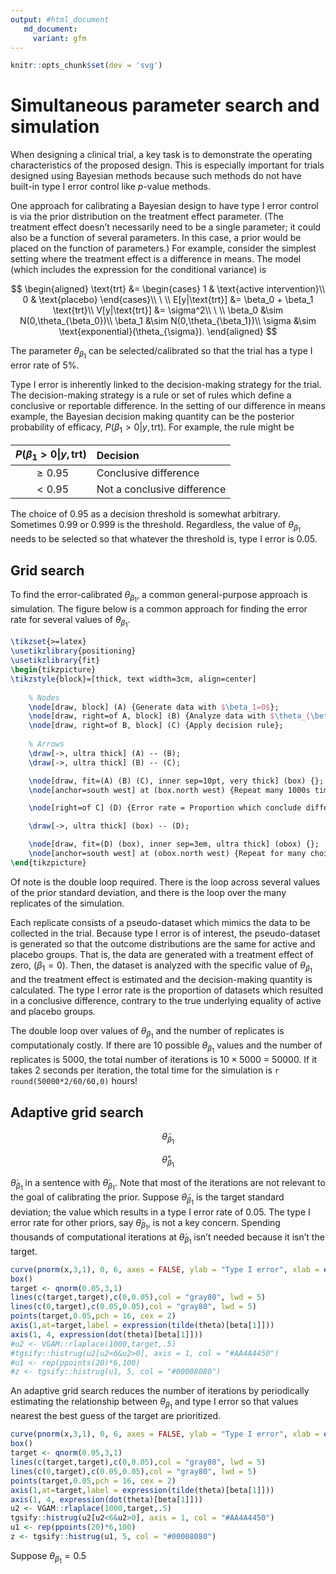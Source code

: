 ```yaml
---
output: #html_document
   md_document:
     variant: gfm
---
```


```r
knitr::opts_chunk$set(dev = 'svg')
```

# Simultaneous parameter search and simulation

When designing a clinical trial, a key task is to demonstrate the operating characteristics of the proposed design.  This is especially important for trials designed using Bayesian methods because such methods do not have built-in type I error control like $p$-value methods.

One approach for calibrating a Bayesian design to have type I error control is via the prior distribution on the treatment effect parameter.  (The treatment effect doesn't necessarily need to be a single parameter; it could also be a function of several parameters.  In this case, a prior would be placed on the function of parameters.)  For example, consider the simplest setting where the treatment effect is a difference in means. The model (which includes the expression for the conditional variance) is

$$
\begin{aligned}
\text{trt} &= \begin{cases} 
1 & \text{active intervention}\\
0 & \text{placebo}
\end{cases}\\
\ \\
E[y|\text{trt}] &= \beta_0 + \beta_1 \text{trt}\\
V[y|\text{trt}] &= \sigma^2\\
\ \\
\beta_0 &\sim N(0,\theta_{\beta_0})\\
\beta_1 &\sim N(0,\theta_{\beta_1})\\
\sigma &\sim \text{exponential}(\theta_{\sigma}).
\end{aligned}
$$


The parameter $\theta_{\beta_1}$ can be selected/calibrated so that the trial has a type I error rate of 5%.

Type I error is inherently linked to the decision-making strategy for the trial.  The decision-making strategy is a rule or set of rules which define a conclusive or reportable difference.  In the setting of our difference in means example, the Bayesian decision making quantity can be the posterior probability of efficacy,  $P(\beta_1>0|y, \text{trt})$.  For example, the rule might be

| $P(\beta_1>0\vert y, \text{trt})$ | Decision |
|:---:|:---| 
| $\geq 0.95$ | Conclusive difference |
| $< 0.95$ | Not a conclusive difference |

The choice of $0.95$ as a decision threshold is somewhat arbitrary.  Sometimes $0.99$ or $0.999$ is the threshold.  Regardless, the value of $\theta_{\beta_1}$ needs to be selected so that whatever the threshold is, type I error is 0.05.

## Grid search

To find the error-calibrated $\theta_{\beta_1}$, a common general-purpose approach is simulation.  The figure below is a common approach for finding the error rate for several values of $\theta_{\beta_1}$.

```tikz
\tikzset{>=latex}
\usetikzlibrary{positioning}
\usetikzlibrary{fit}
\begin{tikzpicture}
\tikzstyle{block}=[thick, text width=3cm, align=center]
    
    % Nodes
    \node[draw, block] (A) {Generate data with $\beta_1=0$};
    \node[draw, right=of A, block] (B) {Analyze data with $\theta_{\beta_1}$ prior};
    \node[draw, right=of B, block] (C) {Apply decision rule};
    
    % Arrows
    \draw[->, ultra thick] (A) -- (B);
    \draw[->, ultra thick] (B) -- (C);

    \node[draw, fit=(A) (B) (C), inner sep=10pt, very thick] (box) {};
    \node[anchor=south west] at (box.north west) {Repeat many 1000s times};

    \node[right=of C] (D) {Error rate = Proportion which conclude difference};

    \draw[->, ultra thick] (box) -- (D);

    \node[draw, fit=(D) (box), inner sep=3em, ultra thick] (obox) {};
    \node[anchor=south west] at (obox.north west) {Repeat for many choices of $\theta_{\beta_1}$};
\end{tikzpicture}
```

Of note is the double loop required.  There is the loop across several values of the prior standard deviation, and there is the loop over the many replicates of the simulation.  

Each replicate consists of a pseudo-dataset which mimics the data to be collected in the trial.  Because type I error is of interest, the pseudo-dataset is generated so that the outcome distributions are the same for active and placebo groups.  That is, the data are generated with a treatment effect of zero, ($\beta_1=0$).  Then, the dataset is analyzed with the specific value of $\theta_{\beta_1}$ and the treatment effect is estimated and the decision-making quantity is calculated.  The type I error rate is the proportion of datasets which resulted in a conclusive difference, contrary to the true underlying equality of active and placebo groups.

The double loop over values of $\theta_{\beta_1}$ and the number of replicates is computationaly costly.  If there are 10 possible  $\theta_{\beta_1}$ values and the number of replicates is 5000, the total number of iterations is $10\times 5000$ = 50000.  If it takes 2 seconds per iteration, the total time for the simulation is `r round(50000*2/60/60,0)` hours!

## Adaptive grid search

$$\tilde{\theta}_{\beta_1}$$

$$\mathring{\theta}_{\beta_1}$$

$\dot{\theta}_{\beta_1}$ in a sentence with $\dot{\theta}_{\beta_1}$.  Note that most of the iterations are not relevant to the goal of calibrating the prior.  Suppose $\tilde{\theta}_{\beta_1}$ is the target standard deviation; the value which results in a type I error rate of 0.05.  The type I error rate for other priors, say $\dot{\theta}_{\beta_1}$, is not a key concern.  Spending thousands of computational iterations at $\dot{\theta}_{\beta_1}$ isn't needed because it isn't the target.

```r
curve(pnorm(x,3,1), 0, 6, axes = FALSE, ylab = "Type I error", xlab = expression(theta[beta[1]]), lwd = 5, ylim = c(-0.1,1.1))
box()
target <- qnorm(0.05,3,1)
lines(c(target,target),c(0,0.05),col = "gray80", lwd = 5)
lines(c(0,target),c(0.05,0.05),col = "gray80", lwd = 5)
points(target,0.05,pch = 16, cex = 2)
axis(1,at=target,label = expression(tilde(theta)[beta[1]]))
axis(1, 4, expression(dot(theta)[beta[1]]))
#u2 <- VGAM::rlaplace(1000,target,.5)
#tgsify::histrug(u2[u2<6&u2>0], axis = 1, col = "#AA4A4450")
#u1 <- rep(ppoints(20)*6,100)
#z <- tgsify::histrug(u1, 5, col = "#00008080")
```

An adaptive grid search reduces the number of iterations by periodically estimating the relationship between $\theta_{\beta_1}$ and type I error so that values nearest the best guess of the target are prioritized.

```r
curve(pnorm(x,3,1), 0, 6, axes = FALSE, ylab = "Type I error", xlab = expression(theta[beta[1]]), lwd = 5, ylim = c(-0.1,1.1))
box()
target <- qnorm(0.05,3,1)
lines(c(target,target),c(0,0.05),col = "gray80", lwd = 5)
lines(c(0,target),c(0.05,0.05),col = "gray80", lwd = 5)
points(target,0.05,pch = 16, cex = 2)
axis(1,at=target,label = expression(tilde(theta)[beta[1]]))
axis(1, 4, expression(dot(theta)[beta[1]]))
u2 <- VGAM::rlaplace(1000,target,.5)
tgsify::histrug(u2[u2<6&u2>0], axis = 1, col = "#AA4A4450")
u1 <- rep(ppoints(20)*6,100)
z <- tgsify::histrug(u1, 5, col = "#00008080")
```

Suppose $\theta_{\beta_1} = 0.5$

